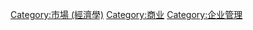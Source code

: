 {{catmore}}
{{CategoryTOC}}
{{Commonscat|Marketing}}

[[Category:市場_(經濟學)|Category:市場 (經濟學)]]
[[Category:商业|Category:商业]]
[[Category:企业管理|Category:企业管理]]